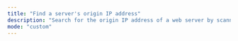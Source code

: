 ```yaml
---
title: "Find a server's origin IP address"
description: "Search for the origin IP address of a web server by scanning a list of IP addresses as seen on https://trickest.com/blog/cloudflare-bypass-discover-ip-addresses-aws and https://trickest.com/blog/hundreds-of-ssrfs"
mode: "custom"
---
```



<WorkflowPage 
title="Find a server's origin IP address"
category="Attack Surface Management"
description="Search for the origin IP address of a web server by scanning a list of IP addresses as seen on https://trickest.com/blog/cloudflare-bypass-discover-ip-addresses-aws and https://trickest.com/blog/hundreds-of-ssrfs"
createdOn="15 March, 2023"
author="carlospolop"
workflowUrl="https://editor.staging.trickest.io/preview?workflow_url=https://trickest-public-workflow.s3.eu-central-1.amazonaws.com/7d08b530-80f9-4336-b7a5-340afaec7415.json"
id="7d08b530-80f9-4336-b7a5-340afaec7415"
/>